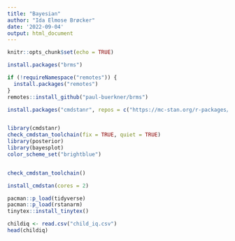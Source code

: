 ```yaml
---
title: "Bayesian"
author: "Ida Elmose Brøcker"
date: '2022-09-04'
output: html_document
---
```


```r
knitr::opts_chunk$set(echo = TRUE)
```


```r

install.packages("brms")

if (!requireNamespace("remotes")) {
  install.packages("remotes")
}
remotes::install_github("paul-buerkner/brms")


```


```r

install.packages("cmdstanr", repos = c("https://mc-stan.org/r-packages/", getOption("repos")))


library(cmdstanr)
check_cmdstan_toolchain(fix = TRUE, quiet = TRUE)
library(posterior)
library(bayesplot)
color_scheme_set("brightblue")


check_cmdstan_toolchain()

install_cmdstan(cores = 2)

```

```r

pacman::p_load(tidyverse)
pacman::p_load(rstanarm)
tinytex::install_tinytex()

childiq <- read.csv("child_iq.csv")
head(childiq)

```

